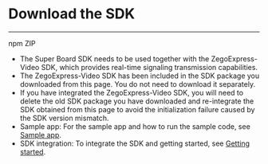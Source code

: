 # Download the SDK

----

<Card title="ZegoSuperBoard SDK" href="https://www.npmjs.com/package/zego-superboard-web" target="_blank">
npm
</Card>
<Card title="ZegoSuperBoard SDK" href="https://storage.zego.im/SuperBoardSDK/Web/SDK/superboard_sdk_web.zip" target="_blank">
ZIP
</Card>


<Note title="Note">

- The Super Board SDK needs to be used together with the ZegoExpress-Video SDK, which provides real-time signaling transmission capabilities.
- The ZegoExpress-Video SDK has been included in the SDK package you downloaded from this page. You do not need to download it separately.
- If you have integrated the ZegoExpress-Video SDK, you will need to delete the old SDK package you have downloaded and re-integrate the SDK obtained from this page to avoid the initialization failure caused by the SDK version mismatch.
- Sample app: For the sample app and how to run the sample code, see [Sample app](./sample%20app.mdx).
- SDK integration: To integrate the SDK and getting started, see [Getting started](./Quick%20start/Create%20white%20board.mdx).
</Note>
